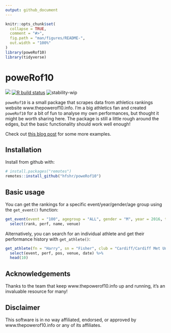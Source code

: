 ```yaml
---
output: github_document
---
```


<!-- README.md is generated from README.Rmd. Please edit that file -->

```r
knitr::opts_chunk$set(
  collapse = TRUE,
  comment = "#>",
  fig.path = "man/figures/README-",
  out.width = "100%"
)
library(poweRof10)
library(tidyverse)
```

# poweRof10

<!-- badges: start -->
![](https://img.shields.io/badge/just-for%20fun-blue.svg) [![R build status](https://github.com/hfshr/poweRof10/workflows/R-CMD-check/badge.svg)](https://github.com/hfshr/poweRof10/actions)
![stability-wip](https://img.shields.io/badge/stability-work_in_progress-lightgrey.svg)
<!-- badges: end -->

`poweRof10` is a small package that scrapes data from athletics rankings website www.thepowerof10.info. I'm a big athletics fan and created `poweRof10` for a bit of fun to analyse my own performances, but thought it might be worth sharing here. The package is still a little rough around the edges, but the basic functionality should work well enough!

Check out [this blog post](https://hfshr.xyz/posts/2020-10-22-introducing-powerof10/) for some more examples.

## Installation

Install from github with:

```r
# install.packages("remotes")
remotes::install_github("hfshr/poweRof10")
```

## Basic usage

You can get the rankings for a specific event/year/gender/age group using the `get_event()` function:

```r
get_event(event = "100", agegroup = "ALL", gender = "M", year = 2016, top_n = 10) %>% 
  select(rank, perf, name, venue)
```

Alternatively, you can search for an individual athlete and get their performance history with `get_athlete()`:

```r
get_athlete(fn = "Harry", sn = "Fisher", club = "Cardiff/Cardiff Met Uni") %>% 
  select(event, perf, pos, venue, date) %>% 
  head(10)
```

## Acknowledgements

Thanks to the team that keep www.thepowerof10.info up and running, it's an invaluable resource for many!

## Disclaimer

This software is in no way affiliated, endorsed, or approved by www.thepowerof10.info or any of its affiliates.


